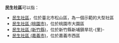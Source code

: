 '''民生社區'''可以指：
* [[民生社區|民生社區]]，位於臺北市松山區，為一個示範的大型社區
* [[民生社區_(桃園市)|民生社區 (桃園市)]]，位於桃園市大園區
* [[民生社區_(新竹縣)|民生社區 (新竹縣)]]，位於新竹縣新埔鎮旱坑-{里}-
* [[民生社區_(嘉義市)|民生社區 (嘉義市)]]，位於嘉義市西區
{{消歧義|cat=四字地名消歧义}}